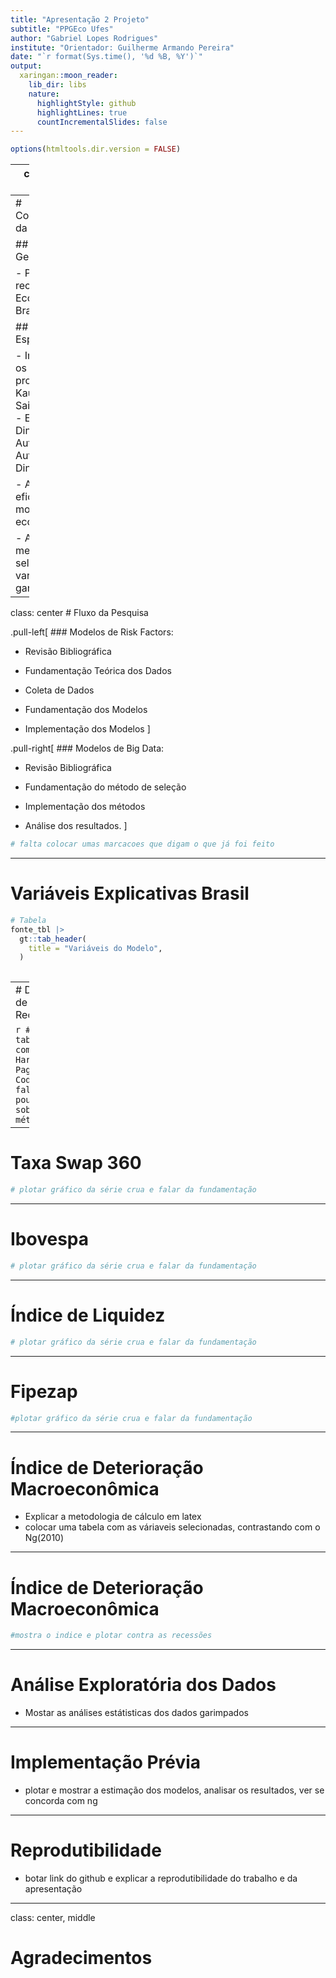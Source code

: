 ```yaml
---
title: "Apresentação 2 Projeto"
subtitle: "PPGEco Ufes"
author: "Gabriel Lopes Rodrigues"
institute: "Orientador: Guilherme Armando Pereira"
date: "`r format(Sys.time(), '%d %B, %Y')`"
output:
  xaringan::moon_reader:
    lib_dir: libs
    nature:
      highlightStyle: github
      highlightLines: true
      countIncrementalSlides: false
---
```




```r
options(htmltools.dir.version = FALSE)
```



---
class: center, middle

# Forecasting Brazilian Recessions

### Gabriel Lopes Rodrigues

---
# Contextualização da Pesquisa

## Objetivo Geral:

- Previsão de recessão na Economia Brasileira

## Objetivos Específicos:

- Implementar os 4 modelos probit (ver Kauppi Saikkonen 2008) - Estático, Dinâmico, Autoregressivo e Autoregressivo Dinâmico.

- Avaliar a eficiência destes modelos p/ economia BR;

- Aplicar metodologia de seleção de variáveis e ver o ganho preditivo.

---
class: center
# Fluxo da Pesquisa

.pull-left[
### Modelos de Risk Factors:

- Revisão Bibliográfica

- Fundamentação Teórica dos Dados

- Coleta de Dados

- Fundamentação dos Modelos

- Implementação dos Modelos
]

.pull-right[
### Modelos de Big Data:

- Revisão Bibliográfica

- Fundamentação do método de seleção

- Implementação dos métodos

- Análise dos resultados.
]

```r
# falta colocar umas marcacoes que digam o que já foi feito
```

---

# Variáveis Explicativas Brasil

```r
# Tabela
fonte_tbl |> 
  gt::tab_header(
    title = "Variáveis do Modelo",
  )
  
```

---
# Datação de Recessões

```r
# mosta tabelas com datas Harding Pagan e Codace e falar um pouco sobre os métodos
```


---

# Taxa Swap 360

```r
# plotar gráfico da série crua e falar da fundamentação

```


---

# Ibovespa

```r
# plotar gráfico da série crua e falar da fundamentação

```


---

# Índice de Liquidez

```r

# plotar gráfico da série crua e falar da fundamentação

```


---

# Fipezap

```r

#plotar gráfico da série crua e falar da fundamentação

```

---

# Índice de Deterioração Macroeconômica

- Explicar a metodologia de cálculo em latex
- colocar uma tabela com as váriaveis selecionadas, contrastando com o Ng(2010)

---

# Índice de Deterioração Macroeconômica

```r

#mostra o indice e plotar contra as recessões

```

---

# Análise Exploratória dos Dados

- Mostar as análises estátisticas dos dados garimpados

---

# Implementação Prévia

- plotar e mostrar a estimação dos modelos, analisar os resultados, ver se concorda com ng
      
---

# Reprodutibilidade

- botar link do github e explicar a reprodutibilidade do trabalho e da apresentação

---

class: center, middle

# Agradecimentos
